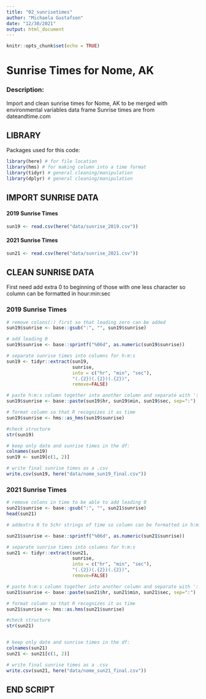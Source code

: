```yaml
---
title: "02_sunrisetimes"
author: "Michaela Gustafson"
date: "12/30/2021"
output: html_document
---
```


```r
knitr::opts_chunk$set(echo = TRUE)
```

# Sunrise Times for Nome, AK

### Description:
Import and clean sunrise times for Nome, AK to be merged with environmental variables data frame
Sunrise times are from dateandtime.com

## LIBRARY
Packages used for this code:

```r
library(here) # for file location
library(hms) # for making column into a time format
library(tidyr) # general cleaning/manipulation
library(dplyr) # general cleaning/manipulation
```

## IMPORT SUNRISE DATA

#### 2019 Sunrise Times

```r
sun19 <- read.csv(here("data/sunrise_2019.csv"))
```

#### 2021 Sunrise Times

```r
sun21 <- read.csv(here("data/sunrise_2021.csv"))
```


## CLEAN SUNRISE DATA

First need add extra 0 to beginning of those with one less character so column 
can be formatted in hour:min:sec

### 2019 Sunrise Times

```r
# remove colons(:) first so that leading zero can be added
sun19$sunrise <- base::gsub(":", "", sun19$sunrise) 

# add leading 0
sun19$sunrise <- base::sprintf("%06d", as.numeric(sun19$sunrise)) 

# separate sunrise times into columns for h:m:s
sun19 <- tidyr::extract(sun19, 
                        sunrise, 
                        into = c("hr", "min", "sec"), 
                        "(.{2})(.{2})(.{2})", 
                        remove=FALSE)

# paste h:m:s column together into another column and separate with ':'
sun19$sunrise <- base::paste(sun19$hr, sun19$min, sun19$sec, sep=":")

# format column so that R recognizes it as time
sun19$sunrise <- hms::as_hms(sun19$sunrise)

#check structure
str(sun19)

# keep only date and sunrise times in the df:
colnames(sun19)
sun19 <- sun19[c(1, 2)]

# write final sunrise times as a .csv
write.csv(sun19, here("data/nome_sun19_final.csv"))

```

### 2021 Sunrise Times 

```r
# remove colons in time to be able to add leading 0
sun21$sunrise <- base::gsub(":", "", sun21$sunrise) 
head(sun21)

# addextra 0 to 5chr strings of time so column can be formatted in h:m:s

sun21$sunrise <- base::sprintf("%06d", as.numeric(sun21$sunrise)) 

# separate sunrise times into columns for h:m:s
sun21 <- tidyr::extract(sun21, 
                        sunrise, 
                        into = c("hr", "min", "sec"), 
                        "(.{2})(.{2})(.{2})", 
                        remove=FALSE)

# paste h:m:s column together into another column and separate with ':'
sun21$sunrise <- base::paste(sun21$hr, sun21$min, sun21$sec, sep=":")

# format column so that R recognizes it as time
sun21$sunrise <- hms::as.hms(sun21$sunrise)

#check structure
str(sun21)


# keep only date and sunrise times in the df:
colnames(sun21)
sun21 <- sun21[c(1, 2)]

# write final sunrise times as a .csv
write.csv(sun21, here("data/nome_sun21_final.csv"))

```


## END SCRIPT 



